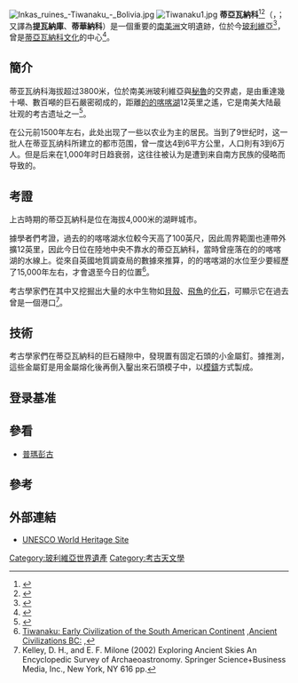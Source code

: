{{世界遗产概要表
| site_img = Image:Zonnepoort tiwanaku.jpg
| site_img_width = 250px
| site_img_capt = [[太陽門|太陽門]]
| zh_name = 蒂亞瓦納科：蒂亞瓦納科文化的精神和政治中心
| en_name = Tiwanaku: Spiritual and Political Centre of the Tiwanaku Culture
| fr_name = Tiwanaku : centre spirituel et politique de la culture tiwanaku
|country = {{BOL}}
|Region = 拉丁美洲和加勒比地区
| area = 
| criterion_n = (ii) (iv)
| criterion_c = (iii) (iv)
| rg_year = 2000
| ex_rg_year = 
| iucn = 
| remarks = 
| org_url = http://whc.unesco.org/en/list/567
| map_img = 
| map_img_width = 250px
| Coor = {{coord|16|33|17|S|68|40|24|W|display=inline, title}}
}}
[[File:Inkas_ruines_-Tiwanaku_-_Bolivia.jpg|thumb]]
[[File:Tiwanaku1.jpg|thumb]]
'''蒂亞瓦納科'''<ref> {{Cite book | author = 周定国 | title = 世界地名翻译大辞典 | location = 北京 | publisher = 中国出版集团 中国对外翻译出版公司 | date = 2007-10 | pages = 971 | ISBN = 978-7-5001-0753-8 | accessdate = 2018-12-16 | language = zh-cn | quote = Tiahuanaco 蒂亚瓦纳科 【玻】 }} </ref><ref>{{Cite web |url = https://zh.unesco.org/courier/2018-3/wu-ren-ji-jie-shi-di-ya-wa-na-ke-yin-mi |title = 无人机揭示蒂亚瓦纳科的隐秘 |author =  |date = 2018-03 |publisher = 联合国教科文组织 |language = zh |accessdate = 2018-12-16 }}</ref>（{{lang-es|Tiahuanaco}}，{{lang-en|Tiwanaku}}；又譯為'''提瓦納庫'''、'''蒂華納科'''）是一個重要的[[南美洲|南美洲]]文明遺跡，位於今[[玻利維亞|玻利維亞]]<ref>{{cite news |title=“天空之镜”玻利维亚 |url=http://jjckb.xinhuanet.com/2017-12/29/c_136859257.htm |accessdate=2021-08-05 |work=新华网}}</ref>，曾是[[蒂亞瓦納科文化|蒂亞瓦納科文化]]的中心<ref>{{cite news |title=世界海拔最高的首都 玻利维亚拉巴斯 |url=https://go.huanqiu.com/article/9CaKrnJzWNy |accessdate=2021-08-05 |work=环球网 |agency=环球网}}</ref>。

== 簡介 ==
蒂亚瓦纳科海拔超过3800米，位於南美洲玻利維亞與[[秘魯|秘魯]]的交界處，是由重達幾十噸、數百噸的巨石嚴密砌成的，距離[[的的喀喀湖|的的喀喀湖]]12英里之遙，它是南美大陆最壮观的考古遗址之一<ref>{{cite news |title=无人机揭示蒂亚瓦纳科的隐秘 |url=https://zh.unesco.org/courier/2018-3/wu-ren-ji-jie-shi-di-ya-wa-na-ke-yin-mi |accessdate=2021-08-05 |work=UNESCO |date=2018-06-26 |language=en}}</ref>。

在公元前1500年左右，此处出现了一些以农业为主的居民。当到了9世纪时，这一批人在蒂亚瓦纳科所建立的都市范围，曾一度达4到6平方公里，人口則有3到6万人。但是后来在1,000年时日趋衰弱，这往往被认为是遭到来自南方民族的侵略而导致的。

== 考證 ==
上古時期的蒂亞瓦納科是位在海拔4,000米的湖畔城市。

據學者們考證，過去的的喀喀湖水位較今天高了100英尺，因此周界範圍也連帶外擴12英里，因此今日位在陸地中央不靠水的蒂亞瓦納科，當時曾座落在的的喀喀湖的水線上。從來自英國地質調查局的數據來推算，的的喀喀湖的水位至少要經歷了15,000年左右，才會退至今日的位置<ref>[http://alternativearchaeology.jigsy.com/Tiwanaku Tiwanaku: Early Civilization of the South American Continent] {{webarchive|url=https://web.archive.org/web/20111220200337/http://www.alternativearchaeology.jigsy.com/Tiwanaku |date=2011-12-20 }},[http://alternativearchaeology.jigsy.com/ Ancient Civilizations BC: ] {{webarchive|url=https://web.archive.org/web/20111123022137/http://www.alternativearchaeology.jigsy.com/ |date=2011-11-23 }}, </ref>。

考古學家們在其中又挖掘出大量的水中生物如[[貝殼|貝殼]]、[[飛魚|飛魚]]的[[化石|化石]]，可顯示它在過去曾是一個港口<ref name="Kelleyothers2002">Kelley, D. H., and E. F. Milone (2002) Exploring Ancient Skies An Encyclopedic Survey of Archaeoastronomy. Springer Science+Business Media, Inc., New York, NY 616 pp.</ref>。

== 技術 ==
考古學家們在蒂亞瓦納科的巨石縫隙中，發現置有固定石頭的小金屬釘。據推測，這些金屬釘是用金屬熔化後再倒入鑿出來石頭模子中，以[[模鑄|模鑄]]方式製成。

== 登录基准 ==
{{世界遗产基准|2|3|4}}
== 參看 ==
* [[普瑪彭古|普瑪彭古]]

== 參考 ==
{{reflist}}

== 外部連結 ==
{{Commons+cat|Tiwanaku|蒂亞瓦納科|Tiwanaku}}
* [http://whc.unesco.org/pg.cfm?cid=31&id_site=567 UNESCO World Heritage Site]

{{玻利維亞世界遺產}}

{{DEFAULTSORT:Tiwanaku}}
[[Category:玻利維亞世界遺產|Category:玻利維亞世界遺產]]
[[Category:考古天文學|Category:考古天文學]]